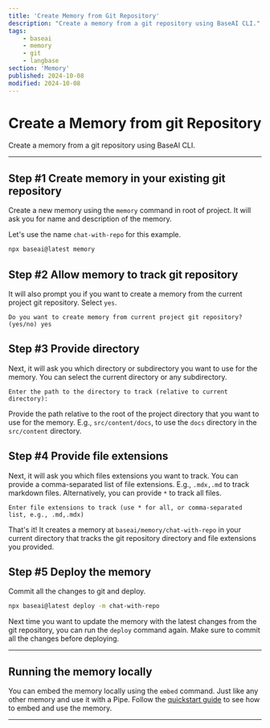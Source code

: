 ```yaml
---
title: 'Create Memory from Git Repository'
description: "Create a memory from a git repository using BaseAI CLI."
tags:
    - baseai
    - memory
    - git
    - langbase
section: 'Memory'
published: 2024-10-08
modified: 2024-10-08
---
```


# Create a Memory from git Repository

Create a memory from a git repository using BaseAI CLI.

---

## Step #1 Create memory in your existing git repository

Create a new memory using the `memory` command in root of project. It will ask you for name and description of the memory.

Let's use the name `chat-with-repo` for this example.

```bash
npx baseai@latest memory
```

## Step #2 Allow memory to track git repository

It will also prompt you if you want to create a memory from the current project git repository. Select `yes`.
```
Do you want to create memory from current project git repository? (yes/no) yes
```

## Step #3 Provide directory 

Next, it will ask you which directory or subdirectory you want to use for the memory. You can select the current directory or any subdirectory.

```
Enter the path to the directory to track (relative to current directory): 
```

Provide the path relative to the root of the project directory that you want to use for the memory. E.g., `src/content/docs`, to use the `docs` directory in the `src/content` directory.

## Step #4 Provide file extensions

Next, it will ask you which files extensions you want to track. You can provide a comma-separated list of file extensions. E.g., `.mdx,.md` to track markdown files. Alternatively, you can provide `*` to track all files.

```
Enter file extensions to track (use * for all, or comma-separated list, e.g., .md,.mdx)
```

That's it! It creates a memory at `baseai/memory/chat-with-repo` in your current directory that tracks the git repository directory and file extensions you provided.

## Step #5 Deploy the memory

Commit all the changes to git and deploy. 

```bash
npx baseai@latest deploy -m chat-with-repo
```

Next time you want to update the memory with the latest changes from the git repository, you can run the `deploy` command again. Make sure to commit all the changes before deploying.

---

## Running the memory locally

You can embed the memory locally using the `embed` command. Just like any other memory and use it with a Pipe. Follow the [quickstart guide](/docs/memory/quickstart) to see how to embed and use the memory.

---
